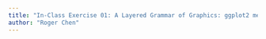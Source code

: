 ```yaml
---
title: "In-Class Exercise 01: A Layered Grammar of Graphics: ggplot2 methods"
author: "Roger Chen"
---
```

